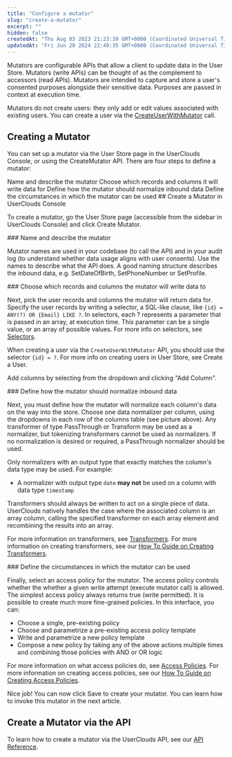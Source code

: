 ```yaml
---
title: "Configure a mutator"
slug: "create-a-mutator"
excerpt: ""
hidden: false
createdAt: "Thu Aug 03 2023 21:23:39 GMT+0000 (Coordinated Universal Time)"
updatedAt: "Fri Jun 28 2024 22:49:35 GMT+0000 (Coordinated Universal Time)"
---
```



Mutators are configurable APIs that allow a client to update data in the User Store. Mutators (write APIs) can be thought of as the complement to <Glossary>accessor</Glossary>s (read APIs). Mutators are intended to capture and store a user's consented <Glossary>purpose</Glossary>s alongside their sensitive data. Purposes are passed in context at execution time.

Mutators do not create users: they only add or edit values associated with existing users. You can create a user via the [CreateUserWithMutator](/docs/reference/userstore/api/users) call.

## Creating a Mutator

You can set up a mutator via the User Store page in the UserClouds Console, or using the CreateMutator API. There are four steps to define a mutator:

<Steps>
  <Step>Name and describe the mutator</Step>
  <Step>Choose which records and columns it will write data for</Step>
  <Step>Define how the mutator should normalize inbound data</Step>
  <Step>Define the circumstances in which the mutator can be used</Step>
</Steps>
## Create a Mutator in UserClouds Console

To create a mutator, go the User Store page (accessible from the sidebar in UserClouds Console) and click Create Mutator.

<Steps>
<Step>
### Name and describe the mutator

Mutator names are used in your codebase (to call the API) and in your audit log (to understand whether data usage aligns with user consents). Use the names to describe what the API does. A good naming structure describes the inbound data, e.g. SetDateOfBirth, SetPhoneNumber or SetProfile.

</Step>
<Step>
### Choose which records and columns the mutator will write data to

Next, pick the user records and <Glossary>column</Glossary>s the mutator will return data for. Specify the user records by writing a <Glossary>selector</Glossary>, a SQL-like clause, like `{id} = ANY(?) OR {Email} LIKE ?`. In selectors, each ? represents a parameter that is passed in an array, at execution time. This parameter can be a single value, or an array of possible values. For more info on selectors, see [Selectors](/docs/guides/definitions/selectors).

When creating a user via the `CreateUserWithMutator` API, you should use the selector `{id} = ?`. For more info on creating users in User Store, see Create a User.

Add columns by selecting from the dropdown and clicking "Add Column".

</Step>
<Step>
### Define how the mutator should normalize inbound data

Next, you must define how the mutator will normalize each column's data on the way into the store. Choose one <Glossary>data normalizer</Glossary> per column, using the dropdowns in each row of the columns table (see picture above). Any transformer of type PassThrough or Transform may be used as a normalizer, but tokenizing transformers cannot be used as normalizers. If no normalization is desired or required, a PassThrough normalizer should be used.

Only normalizers with an output type that exactly matches the column's data type may be used. For example:

- A normalizer with output type `date` **may not** be used on a column with data type `timestamp`

Transformers should always be written to act on a single piece of data. UserClouds natively handles the case where the associated column is an array column, calling the specified transformer on each array element and recombining the results into an array.

For more information on transformers, see [Transformers](/docs/guides/definitions/transformers). For more information on creating transformers, see our [How To Guide on Creating Transformers](/docs/guides/how-to-guides/create-a-transformer).

</Step>
<Step>
### Define the circumstances in which the mutator can be used

Finally, select an <Glossary>access policy</Glossary> for the mutator. The access policy controls whether the whether a given write attempt (execute mutator call) is allowed. The simplest access policy always returns true (write permitted). It is possible to create much more fine-grained policies. In this interface, you can:

- Choose a single, pre-existing policy
- Choose and parametrize a pre-existing <Glossary>access policy template</Glossary>
- Write and parametrize a new policy template
- Compose a new policy by taking any of the above actions multiple times and combining those policies with AND or OR logic

For more information on what access policies do, see [Access Policies](/docs/guides/definitions/access-policies). For more information on creating access policies, see our [How To Guide on Creating Access Policies](/docs/guides/how-to-guides/create-an-access-policy).

Nice job! You can now click Save to create your mutator. You can learn how to invoke this mutator in the next article.

</Step>
</Steps>

## Create a Mutator via the API

To learn how to create a mutator via the UserClouds API, see our [API Reference](/docs/reference/userstore/config/mutators/post).
